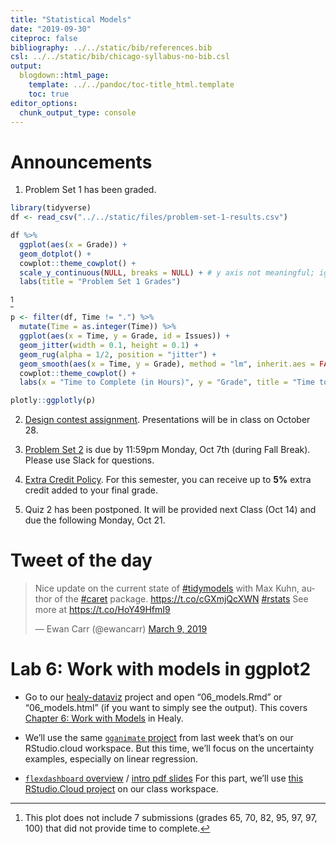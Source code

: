 ```yaml
---
title: "Statistical Models"
date: "2019-09-30"
citeproc: false
bibliography: ../../static/bib/references.bib
csl: ../../static/bib/chicago-syllabus-no-bib.csl
output:
  blogdown::html_page:
    template: ../../pandoc/toc-title_html.template
    toc: true
editor_options: 
  chunk_output_type: console
---
```


# Announcements

1. Problem Set 1 has been graded.

```r
library(tidyverse)
df <- read_csv("../../static/files/problem-set-1-results.csv") 
```

```r
df %>%
  ggplot(aes(x = Grade)) +
  geom_dotplot() +
  cowplot::theme_cowplot() +
  scale_y_continuous(NULL, breaks = NULL) + # y axis not meaningful; ignore it
  labs(title = "Problem Set 1 Grades")
```
^[This plot does not include 7 submissions (grades 65, 70, 82, 95, 97, 97, 100) that did not provide time to complete.]

```r
p <- filter(df, Time != ".") %>% 
  mutate(Time = as.integer(Time)) %>% 
  ggplot(aes(x = Time, y = Grade, id = Issues)) + 
  geom_jitter(width = 0.1, height = 0.1) + 
  geom_rug(alpha = 1/2, position = "jitter") +
  geom_smooth(aes(x = Time, y = Grade), method = "lm", inherit.aes = FALSE) + 
  cowplot::theme_cowplot() +
  labs(x = "Time to Complete (in Hours)", y = "Grade", title = "Time to Complete vs. Grade")

plotly::ggplotly(p)
```

2. [Design contest assignment](../../assignment/design-contest/). Presentations will be in class on October 28.

3. [Problem Set 2](../../assignment/02-problem-set/) is due by 11:59pm Monday, Oct 7th (during Fall Break). Please use Slack for questions.

4. [Extra Credit Policy](https://dsba5122.com/assignments/#Extra%Credit). For this semester, you can receive up to **5%** extra credit added to your final grade. 

5. Quiz 2 has been postponed. It will be provided next Class (Oct 14) and due the following Monday, Oct 21.

# Tweet of the day

<blockquote class="twitter-tweet"><p lang="en" dir="ltr">Nice update on the current state of <a href="https://twitter.com/hashtag/tidymodels?src=hash&amp;ref_src=twsrc%5Etfw">#tidymodels</a> with Max Kuhn, author of the <a href="https://twitter.com/hashtag/caret?src=hash&amp;ref_src=twsrc%5Etfw">#caret</a> package. <a href="https://t.co/cGXmjQcXWN">https://t.co/cGXmjQcXWN</a> <a href="https://twitter.com/hashtag/rstats?src=hash&amp;ref_src=twsrc%5Etfw">#rstats</a> See more at <a href="https://t.co/HoY49HfmI9">https://t.co/HoY49HfmI9</a></p>&mdash; Ewan Carr (@ewancarr) <a href="https://twitter.com/ewancarr/status/1104383421177040896?ref_src=twsrc%5Etfw">March 9, 2019</a></blockquote> <script async src="https://platform.twitter.com/widgets.js" charset="utf-8"></script>

# Lab 6: Work with models in ggplot2

- Go to our [healy-dataviz](https://rstudio.cloud/spaces/22733/project/160035) project and open "06_models.Rmd" or "06_models.html" (if you want to simply see the output). This covers [Chapter 6: Work with Models](https://socviz.co/modeling.html#modeling) in Healy.

- We'll use the same [`gganimate` project](https://rstudio.cloud/spaces/22733/project/211237) from last week that's on our RStudio.cloud workspace. But this time, we'll focus on the uncertainty examples, especially on linear regression.

- [`flexdashboard` overview](https://rmarkdown.rstudio.com/flexdashboard/) / [intro pdf slides](https://github.com/wesslen/iviz-rstudio-workshop/raw/master/slides/flexdashboard.pdf) 
For this part, we'll use [this RStudio.Cloud project](https://rstudio.cloud/spaces/22733/project/231799) on our class workspace.


